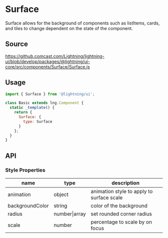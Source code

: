 
# Surface

Surface allows for the background of components such as listItems, cards, and tiles to change dependent on the state of the component.

## Source

https://github.comcast.com/Lightning/lightning-ui/blob/develop/packages/@lightning/ui-core/src/components/Surface/Surface.js

## Usage

```js
import { Surface } from '@lightning/ui';

class Basic extends lng.Component {
  static _template() {
    return {
      Surface: {
        type: Surface
      }
    };
  }
}
```

<Canvas>
  <Story id="foundations-surface--surface" />
</Canvas>

## API

### Style Properties

| name            | type          | description                               |
| --------------- | ------------- | ----------------------------------------- |
| animation       | object        | animation style to apply to surface scale |
| backgroundColor | string        | color of the background                   |
| radius          | number\|array | set rounded corner radius                 |
| scale           | number        | percentage to scale by on focus           |

